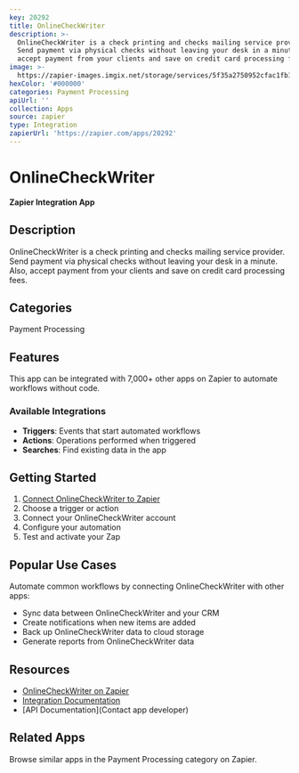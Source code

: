 ```yaml
---
key: 20292
title: OnlineCheckWriter
description: >-
  OnlineCheckWriter is a check printing and checks mailing service provider.
  Send payment via physical checks without leaving your desk in a minute. Also,
  accept payment from your clients and save on credit card processing fees.
image: >-
  https://zapier-images.imgix.net/storage/services/5f35a2750952cfac1fb11beb3b57f6c2.png?auto=format%2Ccompress&ixlib=python-3.0.0&q=50
hexColor: '#000000'
categories: Payment Processing
apiUrl: ''
collection: Apps
source: zapier
type: Integration
zapierUrl: 'https://zapier.com/apps/20292'
---
```

# OnlineCheckWriter

**Zapier Integration App**

## Description

OnlineCheckWriter is a check printing and checks mailing service provider. Send payment via physical checks without leaving your desk in a minute. Also, accept payment from your clients and save on credit card processing fees.

## Categories

Payment Processing

## Features

This app can be integrated with 7,000+ other apps on Zapier to automate workflows without code.

### Available Integrations

- **Triggers**: Events that start automated workflows
- **Actions**: Operations performed when triggered
- **Searches**: Find existing data in the app

## Getting Started

1. [Connect OnlineCheckWriter to Zapier](https://zapier.com/apps/20292)
2. Choose a trigger or action
3. Connect your OnlineCheckWriter account
4. Configure your automation
5. Test and activate your Zap

## Popular Use Cases

Automate common workflows by connecting OnlineCheckWriter with other apps:

- Sync data between OnlineCheckWriter and your CRM
- Create notifications when new items are added
- Back up OnlineCheckWriter data to cloud storage
- Generate reports from OnlineCheckWriter data

## Resources

- [OnlineCheckWriter on Zapier](https://zapier.com/apps/20292)
- [Integration Documentation](https://zapier.com/apps/20292/integrations)
- [API Documentation](Contact app developer)

## Related Apps

Browse similar apps in the Payment Processing category on Zapier.
